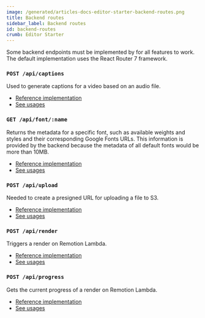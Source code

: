 ```yaml
---
image: /generated/articles-docs-editor-starter-backend-routes.png
title: Backend routes
sidebar_label: Backend routes
id: backend-routes
crumb: Editor Starter
---
```


Some backend endpoints must be implemented by for all features to work.  
The default implementation uses the React Router 7 framework.

### `POST /api/captions`

Used to generate captions for a video based on an audio file.

- [Reference implementation](https://github.com/remotion-dev/editor-starter/blob/main/src/app/routes/api/captions.ts)
- [See usages](https://github.com/search?q=repo%3Aremotion-dev%2Feditor-starter%20%2Fapi%2Fcaptions&type=code)

### `GET /api/font/:name`

Returns the metadata for a specific font, such as available weights and styles and their corresponding Google Fonts URLs. This information is provided by the backend because the metadata of all default fonts would be more than 10MB.

- [Reference implementation](https://github.com/remotion-dev/editor-starter/blob/main/src/app/routes/api/font.ts)
- [See usages](https://github.com/search?q=repo%3Aremotion-dev%2Feditor-starter%20%2Fapi%2Ffont&type=code)

### `POST /api/upload`

Needed to create a presigned URL for uploading a file to S3.

- [Reference implementation](https://github.com/remotion-dev/editor-starter/blob/main/src/app/routes/api/upload.ts)
- [See usages](https://github.com/search?q=repo%3Aremotion-dev%2Feditor-starter%20%2Fapi%2Fupload&type=code)

### `POST /api/render`

Triggers a render on Remotion Lambda.

- [Reference implementation](https://github.com/remotion-dev/editor-starter/blob/main/src/app/routes/api/render.ts)
- [See usages](https://github.com/search?q=repo%3Aremotion-dev%2Feditor-starter%20%2Fapi%2Frender&type=code)

### `POST /api/progress`

Gets the current progress of a render on Remotion Lambda.

- [Reference implementation](https://github.com/remotion-dev/editor-starter/blob/main/src/app/routes/api/progress.ts)
- [See usages](https://github.com/search?q=repo%3Aremotion-dev%2Feditor-starter%20%2Fapi%2Fprogress&type=code)
